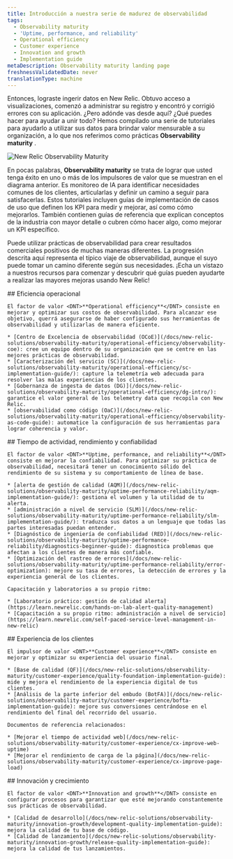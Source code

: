 ```yaml
---
title: Introducción a nuestra serie de madurez de observabilidad
tags:
  - Observability maturity
  - 'Uptime, performance, and reliability'
  - Operational efficiency
  - Customer experience
  - Innovation and growth
  - Implementation guide
metaDescription: Observability maturity landing page
freshnessValidatedDate: never
translationType: machine
---
```



Entonces, lograste ingerir datos en New Relic. Obtuvo acceso a visualizaciones, comenzó a administrar su registro y encontró y corrigió errores con su aplicación. ¿Pero adónde vas desde aquí? ¿Qué puedes hacer para ayudar a unir todo? Hemos compilado una serie de tutoriales para ayudarlo a utilizar sus datos para brindar valor mensurable a su organización, a lo que nos referimos como prácticas <DNT>**Observability maturity**</DNT> .

<img
  title="New Relic Observability Maturity"
  alt="New Relic Observability Maturity"
  src={observabilitymaturityOmavDrivers}
/>

En pocas palabras, <DNT>**Observability maturity**</DNT> se trata de lograr que usted tenga éxito en uno o más de los impulsores de valor que se muestran en el diagrama anterior. Es monitoreo de IA para identificar necesidades comunes de los clientes, articularlas y definir un camino a seguir para satisfacerlas. Estos tutoriales incluyen guías de implementación de casos de uso que definen los KPI para medir y mejorar, así como cómo mejorarlos. También contienen guías de referencia que explican conceptos de la industria con mayor detalle o cubren cómo hacer algo, como mejorar un KPI específico.

Puede utilizar prácticas de observabilidad para crear resultados comerciales positivos de muchas maneras diferentes. La progresión descrita aquí representa el típico viaje de observabilidad, aunque el suyo puede tomar un camino diferente según sus necesidades. ¡Echa un vistazo a nuestros recursos para comenzar y descubrir qué guías pueden ayudarte a realizar las mayores mejoras usando New Relic!

<Steps>
  <Step>
    ## Eficiencia operacional

    El factor de valor <DNT>**Operational efficiency**</DNT> consiste en mejorar y optimizar sus costos de observabilidad. Para alcanzar ese objetivo, querrá asegurarse de haber configurado sus herramientas de observabilidad y utilizarlas de manera eficiente.

    * [Centro de Excelencia de observabilidad (OCoE)](/docs/new-relic-solutions/observability-maturity/operational-efficiency/observability-coe): cree un equipo dentro de su organización que se centre en las mejores prácticas de observabilidad.
    * [Caracterización del servicio (SC)](/docs/new-relic-solutions/observability-maturity/operational-efficiency/sc-implementation-guide/): capture la telemetría web adecuada para resolver las malas experiencias de los clientes.
    * [Gobernanza de ingesta de datos (DG)](/docs/new-relic-solutions/observability-maturity/operational-efficiency/dg-intro/): garantice el valor general de los telemetry data que recopila con New Relic.
    * [observabilidad como código (OaC)](/docs/new-relic-solutions/observability-maturity/operational-efficiency/observability-as-code-guide): automatice la configuración de sus herramientas para lograr coherencia y valor.
  </Step>

  <Step>
    ## Tiempo de actividad, rendimiento y confiabilidad

    El factor de valor <DNT>**Uptime, performance, and reliability**</DNT> consiste en mejorar la confiabilidad. Para optimizar su práctica de observabilidad, necesitará tener un conocimiento sólido del rendimiento de su sistema y su comportamiento de línea de base.

    * [alerta de gestión de calidad (AQM)](/docs/new-relic-solutions/observability-maturity/uptime-performance-reliability/aqm-implementation-guide/): gestiona el volumen y la utilidad de tu alerta.
    * [administración a nivel de servicio (SLM)](/docs/new-relic-solutions/observability-maturity/uptime-performance-reliability/slm-implementation-guide/): traduzca sus datos a un lenguaje que todas las partes interesadas puedan entender.
    * [Diagnóstico de ingeniería de confiabilidad (RED)](/docs/new-relic-solutions/observability-maturity/uptime-performance-reliability/diagnostics-beginner-guide): diagnostica problemas que afectan a los clientes de manera más confiable.
    * [Optimización del rastreo de errores](/docs/new-relic-solutions/observability-maturity/uptime-performance-reliability/error-optimization): mejore su tasa de errores, la detección de errores y la experiencia general de los clientes.

    Capacitación y laboratorios a su propio ritmo:

    * [Laboratorio práctico: gestión de calidad alerta](https://learn.newrelic.com/hands-on-lab-alert-quality-management)
    * [Capacitación a su propio ritmo: administración a nivel de servicio](https://learn.newrelic.com/self-paced-service-level-management-in-new-relic)
  </Step>

  <Step>
    ## Experiencia de los clientes

    El impulsor de valor <DNT>**Customer experience**</DNT> consiste en mejorar y optimizar su experiencia del usuario final.

    * [Base de calidad (QF)](/docs/new-relic-solutions/observability-maturity/customer-experience/quality-foundation-implementation-guide): mide y mejora el rendimiento de la experiencia digital de tus clientes.
    * [Análisis de la parte inferior del embudo (BotFA)](/docs/new-relic-solutions/observability-maturity/customer-experience/bofta-implementation-guide): mejore sus conversiones centrándose en el rendimiento del final del recorrido del usuario.

    Documentos de referencia relacionados:

    * [Mejorar el tiempo de actividad web](/docs/new-relic-solutions/observability-maturity/customer-experience/cx-improve-web-uptime)
    * [Mejorar el rendimiento de carga de la página](/docs/new-relic-solutions/observability-maturity/customer-experience/cx-improve-page-load)
  </Step>

  <Step>
    ## Innovación y crecimiento

    El factor de valor <DNT>**Innovation and growth**</DNT> consiste en configurar procesos para garantizar que esté mejorando constantemente sus prácticas de observabilidad.

    * [Calidad de desarrollo](/docs/new-relic-solutions/observability-maturity/innovation-growth/development-quality-implementation-guide): mejora la calidad de tu base de código.
    * [Calidad de lanzamiento](/docs/new-relic-solutions/observability-maturity/innovation-growth/release-quality-implementation-guide): mejora la calidad de tus lanzamientos.
  </Step>
</Steps>